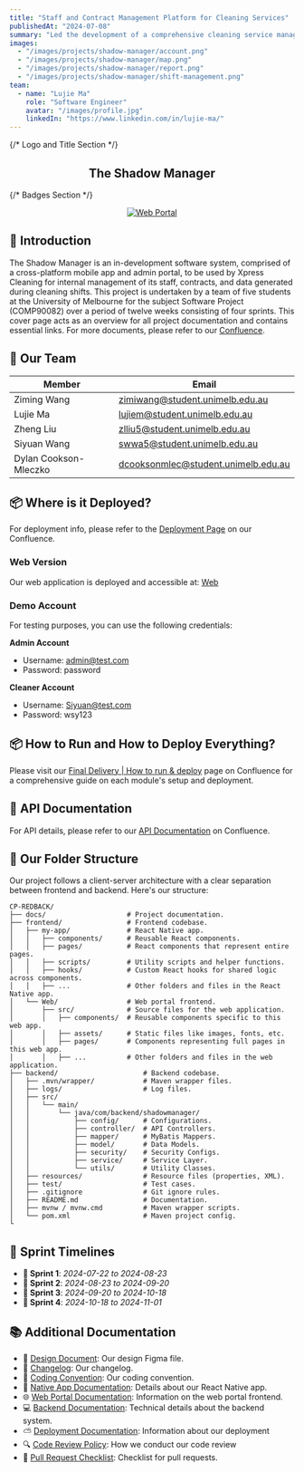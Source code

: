 ```yaml
---
title: "Staff and Contract Management Platform for Cleaning Services"
publishedAt: "2024-07-08"
summary: "Led the development of a comprehensive cleaning service management platform using React Native for mobile, React.js for web portal. Implemented real-time staff tracking, shift management, and automated reporting features while collaborating with stakeholders through Figma-driven design process."
images:
  - "/images/projects/shadow-manager/account.png"
  - "/images/projects/shadow-manager/map.png"
  - "/images/projects/shadow-manager/report.png"
  - "/images/projects/shadow-manager/shift-management.png"
team:
  - name: "Lujie Ma"
    role: "Software Engineer"
    avatar: "/images/profile.jpg"
    linkedIn: "https://www.linkedin.com/in/lujie-ma/"
---
```


{/* Logo and Title Section */}

<h2 align="center">The Shadow Manager</h2>

{/* Badges Section */}

<div
  align="center"
  style={{ display: "flex", gap: "10px", justifyContent: "center" }}
>
  <a href="http://sm-webportal.s3-website-ap-southeast-2.amazonaws.com/">
    <img
      src="https://img.shields.io/static/v1?label=Web%20Portal&message=v1.0.0&style=for-the-badge&color=61DBFB&logo=google-chrome"
      alt="Web Portal"
    />
  </a>
</div>

## 📖 Introduction

The Shadow Manager is an in-development software system, comprised of a cross-platform mobile app and admin portal, to be used by Xpress Cleaning for internal management of its staff, contracts, and data generated during cleaning shifts. This project is undertaken by a team of five students at the University of Melbourne for the subject Software Project (COMP90082) over a period of twelve weeks consisting of four sprints. This cover page acts as an overview for all project documentation and contains essential links. For more documents, please refer to our [Confluence](https://cp-redback.atlassian.net/wiki/spaces/SD/overview?homepageId=163953).

## 👋 Our Team

<div className="table-container">
  <table>
    <thead>
      <tr>
        <th>Member</th>
        <th>Email</th>
      </tr>
    </thead>
    <tbody>
      <tr>
        <td>Ziming Wang</td>
        <td>
          <a href="mailto:zimiwang@student.unimelb.edu.au">
            zimiwang@student.unimelb.edu.au
          </a>
        </td>
      </tr>
      <tr>
        <td>Lujie Ma</td>
        <td>
          <a href="mailto:lujiem@student.unimelb.edu.au">
            lujiem@student.unimelb.edu.au
          </a>
        </td>
      </tr>
      <tr>
        <td>Zheng Liu</td>
        <td>
          <a href="mailto:zlliu5@student.unimelb.edu.au">
            zlliu5@student.unimelb.edu.au
          </a>
        </td>
      </tr>
      <tr>
        <td>Siyuan Wang</td>
        <td>
          <a href="mailto:swwa5@student.unimelb.edu.au">
            swwa5@student.unimelb.edu.au
          </a>
        </td>
      </tr>
      <tr>
        <td>Dylan Cookson-Mleczko</td>
        <td>
          <a href="mailto:dcooksonmlec@student.unimelb.edu.au">
            dcooksonmlec@student.unimelb.edu.au
          </a>
        </td>
      </tr>
    </tbody>
  </table>
</div>

## 📦 Where is it Deployed?

For deployment info, please refer to the [Deployment Page](https://cp-redback.atlassian.net/wiki/spaces/SD/pages/1736746/Deployment+CI+CD) on our Confluence.

### Web Version

Our web application is deployed and accessible at: [Web](http://sm-webportal.s3-website-ap-southeast-2.amazonaws.com/)

### Demo Account

For testing purposes, you can use the following credentials:

**Admin Account**

- Username: admin@test.com
- Password: password

**Cleaner Account**

- Username: Siyuan@test.com
- Password: wsy123

## 📦 How to Run and How to Deploy Everything?

Please visit our [Final Delivery | How to run & deploy](https://cp-redback.atlassian.net/wiki/spaces/SD/pages/41025547/Final+Delivery+How+to+run+deploy) page on Confluence for a comprehensive guide on each module's setup and deployment.

## 🛜 API Documentation

For API details, please refer to our [API Documentation](https://cp-redback.atlassian.net/wiki/spaces/SD/pages/14942294/API+Document) on Confluence.

## 🌲 Our Folder Structure

Our project follows a client-server architecture with a clear separation between frontend and backend. Here's our structure:

```plaintext
CP-REDBACK/
├── docs/                    # Project documentation.
├── frontend/                # Frontend codebase.
│   ├── my-app/              # React Native app.
│   │   ├── components/      # Reusable React components.
│   │   ├── pages/           # React components that represent entire pages.
│   │   ├── scripts/         # Utility scripts and helper functions.
│   │   ├── hooks/           # Custom React hooks for shared logic across components.
│   │   ├── ...              # Other folders and files in the React Native app.
│   └── Web/                 # Web portal frontend.
│       ├── src/             # Source files for the web application.
│       │   ├── components/  # Reusable components specific to this web app.
│       │   ├── assets/      # Static files like images, fonts, etc.
│       │   ├── pages/       # Components representing full pages in this web app.
│       │   ├── ...          # Other folders and files in the web application.
├── backend/                     # Backend codebase.
│   ├── .mvn/wrapper/            # Maven wrapper files.
│   ├── logs/                    # Log files.
│   ├── src/
│   │   └── main/
│   │       └── java/com/backend/shadowmanager/
│   │           ├── config/      # Configurations.
│   │           ├── controller/  # API Controllers.
│   │           ├── mapper/      # MyBatis Mappers.
│   │           ├── model/       # Data Models.
│   │           ├── security/    # Security Configs.
│   │           ├── service/     # Service Layer.
│   │           └── utils/       # Utility Classes.
│   ├── resources/               # Resource files (properties, XML).
│   ├── test/                    # Test cases.
│   ├── .gitignore               # Git ignore rules.
│   ├── README.md                # Documentation.
│   ├── mvnw / mvnw.cmd          # Maven wrapper scripts.
│   └── pom.xml                  # Maven project config.
└
```

## 📅 Sprint Timelines

- **🏁 Sprint 1**: _2024-07-22 to 2024-08-23_
- **🔄 Sprint 2**: _2024-08-23 to 2024-09-20_
- **🚀 Sprint 3**: _2024-09-20 to 2024-10-18_
- **🎯 Sprint 4**: _2024-10-18 to 2024-11-01_

## 📚 Additional Documentation

- 🎨 [Design Document](https://www.figma.com/design/vilqKC8tQj35St633QagE4/App-%2B-Web-Design?node-id=9612-20076&t=ftfhEzzLX8qSjr0c-1): Our design Figma file.
- 📝 [Changelog](./CHANGELOG.md): Our changelog.
- 📕 [Coding Convention](./docs/Conventions.md): Our coding convention.
- 📱 [Native App Documentation](./Frontend/my-app/README.md): Details about our React Native app.
- 🌐 [Web Portal Documentation](./Frontend/Web/README.md): Information on the web portal frontend.
- 💻 [Backend Documentation](./backend/README.md): Technical details about the backend system.
- ⛅ [Deployment Documentation](https://cp-redback.atlassian.net/wiki/spaces/SD/pages/1736746/Deployment+CI+CD): Information about our deployment
- 🔍 [Code Review Policy](https://cp-redback.atlassian.net/wiki/spaces/SD/pages/16089098/Code+Review): How we conduct our code review
- 📝 [Pull Request Checklist](./docs/PullRequestChecklist.md): Checklist for pull requests.
